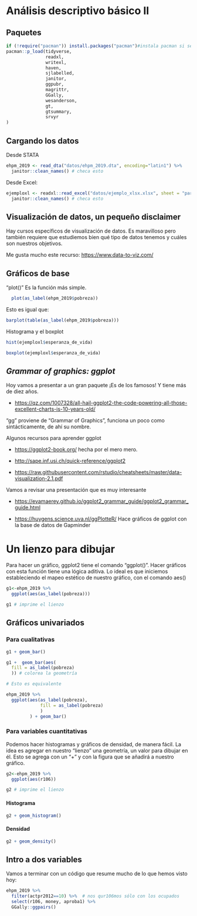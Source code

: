 # Análisis descriptivo básico II

## Paquetes

```r
if (!require("pacman")) install.packages("pacman")#instala pacman si se requiere
pacman::p_load(tidyverse,
               readxl,
               writexl, 
               haven,
               sjlabelled, 
               janitor,
               ggpubr,
               magrittr,
               GGally,
               wesanderson,
               gt,
               gtsummary,
               srvyr
)
```

## Cargando los datos

Desde STATA

```r
ehpm_2019 <- read_dta("datos/ehpm_2019.dta", encoding="latin1") %>% 
  janitor::clean_names() # checa esto

```

Desde Excel:

```r
ejemploxl <- readxl::read_excel("datos/ejemplo_xlsx.xlsx", sheet = "para_importar")%>% 
  janitor::clean_names() # checa esto

```

## Visualización de datos, un pequeño disclaimer

Hay cursos específicos de visualización de datos. Es maravilloso pero también requiere que estudiemos bien qué tipo de datos tenemos y cuáles son nuestros objetivos.

Me gusta mucho este recurso: <https://www.data-to-viz.com/>

## Gráficos de base

"plot()" Es la función más simple.

```r
  plot(as_label(ehpm_2019$pobreza))
```

Esto es igual que:

```r
barplot(table(as_label(ehpm_2019$pobreza)))
```

Histograma y el boxplot

```r
hist(ejemploxl$esperanza_de_vida)
```

```r
boxplot(ejemploxl$esperanza_de_vida)
```

## *Grammar of graphics: ggplot*

Hoy vamos a presentar a un gran paquete ¡Es de los famosos! Y tiene más de diez años.

-   <https://qz.com/1007328/all-hail-ggplot2-the-code-powering-all-those-excellent-charts-is-10-years-old/>

"gg" proviene de "Grammar of Graphics", funciona un poco como sintácticamente, de ahí su nombre.

Algunos recursos para aprender ggplot

-   <https://ggplot2-book.org/> hecha por el mero mero.

-   <http://sape.inf.usi.ch/quick-reference/ggplot2>

-   <https://raw.githubusercontent.com/rstudio/cheatsheets/master/data-visualization-2.1.pdf>

Vamos a revisar una presentación que es muy interesante

-   <https://evamaerey.github.io/ggplot2_grammar_guide/ggplot2_grammar_guide.html>

-   <https://huygens.science.uva.nl/ggPlotteR/> Hace gráficos de ggplot con la base de datos de Gapminder

# Un lienzo para dibujar

Para hacer un gráfico, ggplot2 tiene el comando "ggplot()". Hacer gráficos con esta función tiene una lógica aditiva. Lo ideal es que iniciemos estableciendo el mapeo estético de nuestro gráfico, con el comando aes()

```r
g1<-ehpm_2019 %>%
  ggplot(aes(as_label(pobreza)))

g1 # imprime el lienzo
```

## Gráficos univariados

### Para cualitativas

```r
g1 + geom_bar()
```

```r
g1 +  geom_bar(aes(
  fill = as_label(pobreza)
  )) # colorea la geometría

# Esto es equivalente

ehpm_2019 %>%
  ggplot(aes(as_label(pobreza),
             fill = as_label(pobreza)
             )
         ) + geom_bar()

```

### Para variables cuantitativas

Podemos hacer histogramas y gráficos de densidad, de manera fácil. La idea es agregar en nuestro "lienzo" una geometría, un valor para dibujar en él. Esto se agrega con un "+" y con la figura que se añadirá a nuestro gráfico.

```r
g2<-ehpm_2019 %>%
  ggplot(aes(r106))

g2 # imprime el lienzo
```

#### Histograma

```r
g2 + geom_histogram() 
```

#### Densidad

```r
g2 + geom_density() 
```

## Intro a dos variables

Vamos a terminar con un código que resume mucho de lo que hemos visto hoy:

```r
ehpm_2019 %>% 
  filter(actpr2012==10) %>%  # nos qur106mos sólo con los ocupados
  select(r106, money, aproba1) %>% 
  GGally::ggpairs()
```
